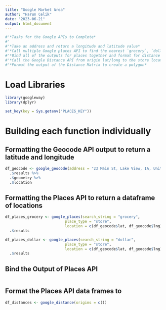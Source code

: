 ```yaml
---
title: "Google Market Area"
author: "Harun Celik"
date: "2023-06-21"
output: html_document
---
```


```r
#'*Tasks for the Google APIs to Complete*
#'
#'*Take an address and return a longitude and latitude value*
#'*Call multiple Google places API to find the nearest `grocery`, `dollar`, `convenience stores`?*
#'*Bind all of the outputs for places together and format for distance matrix*
#'*Call the Google Distance API from origin lat/long to the store locations*
#'*Format the output of the Distance Matrix to create a polygon*
```


# Load Libraries

```r
library(googleway)
library(dplyr)

set_key(key = Sys.getenv("PLACES_KEY"))
```

# Building each function individually

## Formatting the Geocode API output to return a latitude and longitude

```r
df_geocode <- google_geocode(address = "23 Main St, Lake View, IA, United States, Iowa") %>%
  .$results %>%
  .$geometry %>%
  .$location
```

## Formatting the Places API to return a dataframe of locations

```r
df_places_grocery <- google_places(search_string = "grocery", 
                           place_type = "store", 
                           location = c(df_geocode$lat, df_geocode$lng)) %>%
  .$results

df_places_dollar <- google_places(search_string = "dollar", 
                           place_type = "store", 
                           location = c(df_geocode$lat, df_geocode$lng)) %>%
  .$results
```

## Bind the Output of Places API

```r

```


## Format the Places API data frames to 

```r
df_distances <- google_distance(origins = c())
```



